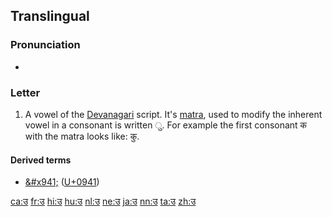 {{Devanagari character info|hex=0909|name=DEVANAGARI LETTER U|image=[[File:Deva-u.png|100px]]}} 
==Translingual==

===Pronunciation===
* {{IPA|/ʊ/|/u/|lang=mul}} {{qualifier|varies by language and context}}

===Letter===
{{mul-Deva|u}}

# A vowel of the [[Devanagari]] script.  It's [[matra]], used to modify the inherent vowel in a consonant is written &#x0941;.  For example the first consonant क with the matra looks like: कु.

====Derived terms====
* [[&#x941;]]  ([[U+0941]])

[[ca:उ]]
[[fr:उ]]
[[hi:उ]]
[[hu:उ]]
[[nl:उ]]
[[ne:उ]]
[[ja:उ]]
[[nn:उ]]
[[ta:उ]]
[[zh:उ]]